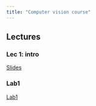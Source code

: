 ```yaml
---
title: "Computer vision course"
---
```


## Lectures

### Lec 1: intro
[Slides](./lec1.qmd)

### Lab1
[Lab1](./lab1.qmd)

